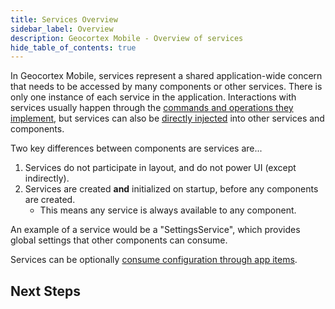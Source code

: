 ```yaml
---
title: Services Overview
sidebar_label: Overview
description: Geocortex Mobile - Overview of services
hide_table_of_contents: true
---
```



In Geocortex Mobile, services represent a shared application-wide concern that needs to be accessed by many components or other services. There is only one instance of each service in the application. Interactions with services usually happen through the [commands and operations they implement](sdk-commands-operations.mdx#implementing-commands-and-operations), but services can also be [directly injected](sdk-dependency-injection.mdx) into other services and components.

Two key differences between components are services are...

1. Services do not participate in layout, and do not power UI (except indirectly).
1. Services are created **and** initialized on startup, before any components are created.
    - This means any service is always available to any component.

An example of a service would be a "SettingsService", which provides global settings that other components can consume.

Services can be optionally [consume configuration through app items](sdk-services-reference.mdx#configuration-models).

## Next Steps

<UseCaseContainer>
    <UseCaseCard
        title="lang-create-service"
        description="lang-create-service-description"
        link={useBaseUrl("docs/mobile/sdk-services-create")}
    />
    <UseCaseCard
        title="Check out the Service Reference"
        description="Take a deep dive into services in the Geocortex Mobile SDK"
        link={useBaseUrl("docs/mobile/sdk-services-reference")}
    />
</UseCaseContainer>
